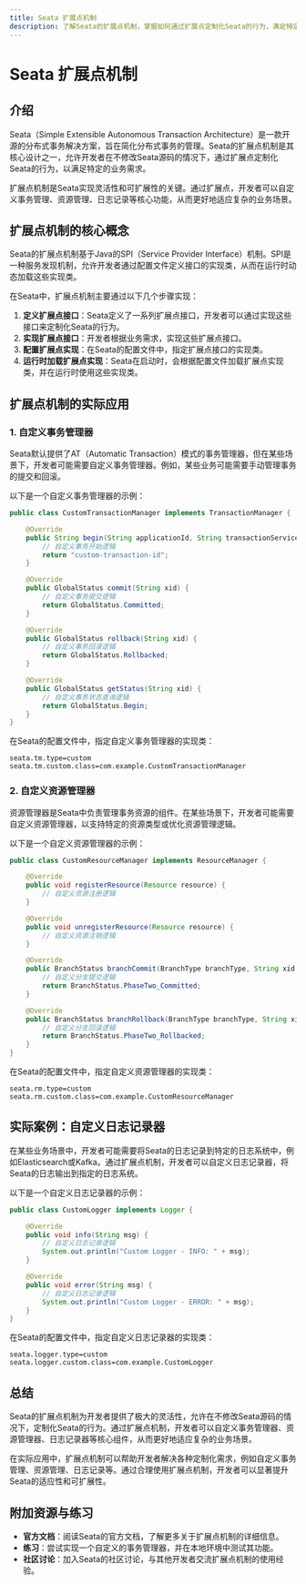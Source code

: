 ```yaml
---
title: Seata 扩展点机制
description: 了解Seata的扩展点机制，掌握如何通过扩展点定制化Seata的行为，满足特定业务需求。
---
```


# Seata 扩展点机制

## 介绍

Seata（Simple Extensible Autonomous Transaction Architecture）是一款开源的分布式事务解决方案，旨在简化分布式事务的管理。Seata的扩展点机制是其核心设计之一，允许开发者在不修改Seata源码的情况下，通过扩展点定制化Seata的行为，以满足特定的业务需求。

扩展点机制是Seata实现灵活性和可扩展性的关键。通过扩展点，开发者可以自定义事务管理、资源管理、日志记录等核心功能，从而更好地适应复杂的业务场景。

## 扩展点机制的核心概念

Seata的扩展点机制基于Java的SPI（Service Provider Interface）机制。SPI是一种服务发现机制，允许开发者通过配置文件定义接口的实现类，从而在运行时动态加载这些实现类。

在Seata中，扩展点机制主要通过以下几个步骤实现：

1. **定义扩展点接口**：Seata定义了一系列扩展点接口，开发者可以通过实现这些接口来定制化Seata的行为。
2. **实现扩展点接口**：开发者根据业务需求，实现这些扩展点接口。
3. **配置扩展点实现**：在Seata的配置文件中，指定扩展点接口的实现类。
4. **运行时加载扩展点实现**：Seata在启动时，会根据配置文件加载扩展点实现类，并在运行时使用这些实现类。

## 扩展点机制的实际应用

### 1. 自定义事务管理器

Seata默认提供了AT（Automatic Transaction）模式的事务管理器，但在某些场景下，开发者可能需要自定义事务管理器。例如，某些业务可能需要手动管理事务的提交和回滚。

以下是一个自定义事务管理器的示例：

```java
public class CustomTransactionManager implements TransactionManager {

    @Override
    public String begin(String applicationId, String transactionServiceGroup, String name, int timeout) {
        // 自定义事务开始逻辑
        return "custom-transaction-id";
    }

    @Override
    public GlobalStatus commit(String xid) {
        // 自定义事务提交逻辑
        return GlobalStatus.Committed;
    }

    @Override
    public GlobalStatus rollback(String xid) {
        // 自定义事务回滚逻辑
        return GlobalStatus.Rollbacked;
    }

    @Override
    public GlobalStatus getStatus(String xid) {
        // 自定义事务状态查询逻辑
        return GlobalStatus.Begin;
    }
}
```

在Seata的配置文件中，指定自定义事务管理器的实现类：

```properties
seata.tm.type=custom
seata.tm.custom.class=com.example.CustomTransactionManager
```

### 2. 自定义资源管理器

资源管理器是Seata中负责管理事务资源的组件。在某些场景下，开发者可能需要自定义资源管理器，以支持特定的资源类型或优化资源管理逻辑。

以下是一个自定义资源管理器的示例：

```java
public class CustomResourceManager implements ResourceManager {

    @Override
    public void registerResource(Resource resource) {
        // 自定义资源注册逻辑
    }

    @Override
    public void unregisterResource(Resource resource) {
        // 自定义资源注销逻辑
    }

    @Override
    public BranchStatus branchCommit(BranchType branchType, String xid, long branchId, String resourceId, String applicationData) {
        // 自定义分支提交逻辑
        return BranchStatus.PhaseTwo_Committed;
    }

    @Override
    public BranchStatus branchRollback(BranchType branchType, String xid, long branchId, String resourceId, String applicationData) {
        // 自定义分支回滚逻辑
        return BranchStatus.PhaseTwo_Rollbacked;
    }
}
```

在Seata的配置文件中，指定自定义资源管理器的实现类：

```properties
seata.rm.type=custom
seata.rm.custom.class=com.example.CustomResourceManager
```

## 实际案例：自定义日志记录器

在某些业务场景中，开发者可能需要将Seata的日志记录到特定的日志系统中，例如Elasticsearch或Kafka。通过扩展点机制，开发者可以自定义日志记录器，将Seata的日志输出到指定的日志系统。

以下是一个自定义日志记录器的示例：

```java
public class CustomLogger implements Logger {

    @Override
    public void info(String msg) {
        // 自定义日志记录逻辑
        System.out.println("Custom Logger - INFO: " + msg);
    }

    @Override
    public void error(String msg) {
        // 自定义日志记录逻辑
        System.out.println("Custom Logger - ERROR: " + msg);
    }
}
```

在Seata的配置文件中，指定自定义日志记录器的实现类：

```properties
seata.logger.type=custom
seata.logger.custom.class=com.example.CustomLogger
```

## 总结

Seata的扩展点机制为开发者提供了极大的灵活性，允许在不修改Seata源码的情况下，定制化Seata的行为。通过扩展点机制，开发者可以自定义事务管理器、资源管理器、日志记录器等核心组件，从而更好地适应复杂的业务场景。

在实际应用中，扩展点机制可以帮助开发者解决各种定制化需求，例如自定义事务管理、资源管理、日志记录等。通过合理使用扩展点机制，开发者可以显著提升Seata的适应性和可扩展性。

## 附加资源与练习

- **官方文档**：阅读Seata的官方文档，了解更多关于扩展点机制的详细信息。
- **练习**：尝试实现一个自定义的事务管理器，并在本地环境中测试其功能。
- **社区讨论**：加入Seata的社区讨论，与其他开发者交流扩展点机制的使用经验。
